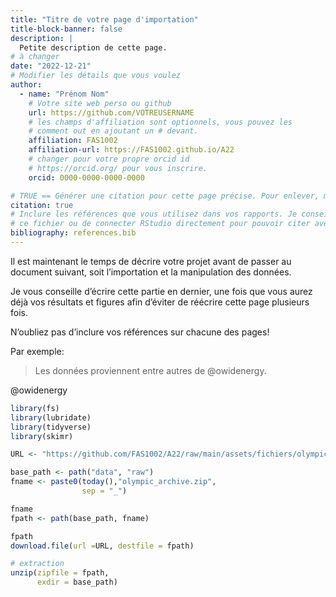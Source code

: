 ```yaml
---
title: "Titre de votre page d'importation"
title-block-banner: false
description: | 
  Petite description de cette page.
# à changer
date: "2022-12-21"
# Modifier les détails que vous voulez
author:
  - name: "Prénom Nom"
    # Votre site web perso ou github
    url: https://github.com/VOTREUSERNAME
    # les champs d'affiliation sont optionnels, vous pouvez les
    # comment out en ajoutant un # devant.
    affiliation: FAS1002
    affiliation-url: https://FAS1002.github.io/A22
    # changer pour votre propre orcid id
    # https://orcid.org/ pour vous inscrire.
    orcid: 0000-0000-0000-0000

# TRUE == Générer une citation pour cette page précise. Pour enlever, mettre false.
citation: true
# Inclure les références que vous utilisez dans vos rapports. Je conseille Zotero pour construire
# ce fichier ou de connecter RStudio directement pour pouvoir citer avec @nom-de-reference.
bibliography: references.bib
---
```


Il est maintenant le temps de décrire votre projet avant de passer au document suivant, soit l'importation et la manipulation des données.

Je vous conseille d'écrire cette partie en dernier, une fois que vous aurez déjà vos résultats et figures afin d'éviter de réécrire cette page plusieurs fois.

::: callout-important
N'oubliez pas d'inclure vos références sur chacune des pages!
:::

Par exemple:

> Les données proviennent entre autres de @owidenergy.

@owidenergy

```r
library(fs)
library(lubridate)
library(tidyverse)
library(skimr)
```

```r
URL <- "https://github.com/FAS1002/A22/raw/main/assets/fichiers/olympic_archive.zip"

base_path <- path("data", "raw")
fname <- paste0(today(),"olympic_archive.zip",
                sep = "_")

fname
fpath <- path(base_path, fname)

fpath
download.file(url =URL, destfile = fpath)

# extraction
unzip(zipfile = fpath, 
      exdir = base_path)


```

```{}
```
